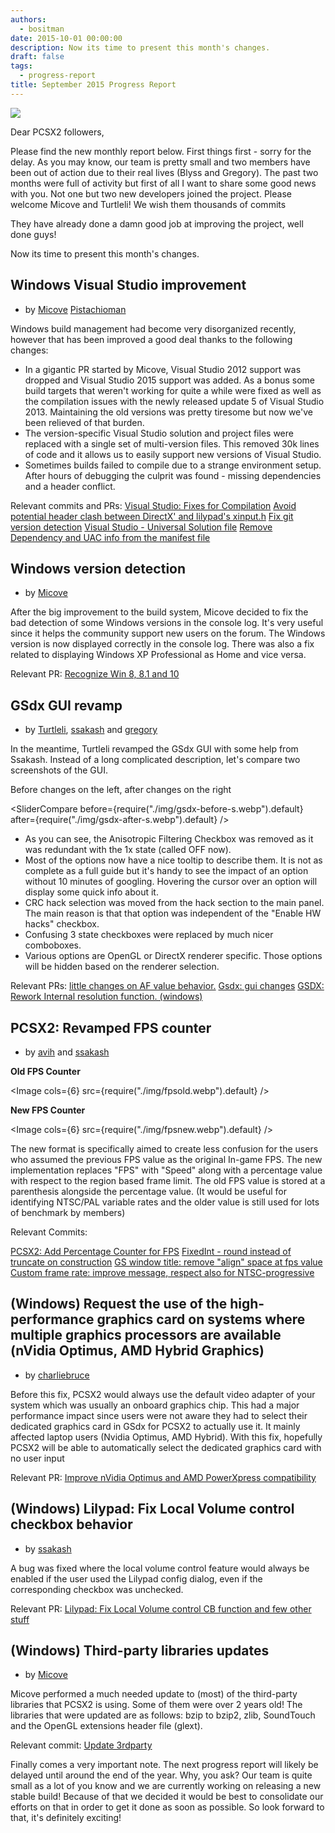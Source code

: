 ```yaml
---
authors:
  - bositman
date: 2015-10-01 00:00:00
description: Now its time to present this month's changes.
draft: false
tags:
  - progress-report
title: September 2015 Progress Report
---
```


<!-- truncate -->

![](./img/progrepsept.jpg)

Dear PCSX2 followers,

Please find the new monthly report below. First things first - sorry for
the delay. As you may know, our team is pretty small and two members
have been out of action due to their real lives (Blyss and Gregory). The
past two months were full of activity but first of all I want to share
some good news with you. Not one but two new developers joined the
project. Please welcome Micove and Turtleli! We wish them thousands of
commits

They have already done a damn good job at improving the project, well
done guys!

Now its time to present this month's changes.

## Windows Visual Studio improvement

- by [Micove](https://github.com/micove) [Pistachioman](https://github.com/Pistachioman)

Windows build management had become very disorganized recently, however
that has been improved a good deal thanks to the following changes:

- In a gigantic PR started by Micove, Visual Studio 2012 support was
  dropped and Visual Studio 2015 support was added. As a bonus some
  build targets that weren't working for quite a while were fixed as
  well as the compilation issues with the newly released update 5 of
  Visual Studio 2013. Maintaining the old versions was pretty tiresome
  but now we've been relieved of that burden.
- The version-specific Visual Studio solution and project files were
  replaced with a single set of multi-version files. This removed 30k
  lines of code and it allows us to easily support new versions of
  Visual Studio.
- Sometimes builds failed to compile due to a strange environment
  setup. After hours of debugging the culprit was found - missing
  dependencies and a header conflict.

Relevant commits and PRs:
[Visual Studio: Fixes for
Compilation](https://github.com/PCSX2/pcsx2/pull/773)
[Avoid potential header clash between DirectX' and lilypad's
xinput.h](https://github.com/PCSX2/pcsx2/pull/786)
[Fix git version detection](https://github.com/PCSX2/pcsx2/pull/817)
[Visual Studio - Universal Solution
file](https://github.com/PCSX2/pcsx2/pull/690)
[Remove Dependency and UAC info from the manifest
file](https://github.com/PCSX2/pcsx2/commit/4a743ac2fbebc28e7b85edb0a4d6c17810445d52)

## Windows version detection

- by [Micove](https://github.com/micove)

After the big improvement to the build system, Micove decided to fix the
bad detection of some Windows versions in the console log. It's very
useful since it helps the community support new users on the forum. The
Windows version is now displayed correctly in the console log. There was
also a fix related to displaying Windows XP Professional as Home and
vice versa.

Relevant PR:
[Recognize Win 8, 8.1 and 10](https://github.com/PCSX2/pcsx2/pull/795)

## GSdx GUI revamp

- by [Turtleli](https://github.com/turtleli), [ssakash](https://github.com/ssakash) and [gregory](https://github.com/gregory38)

In the meantime, Turtleli revamped the GSdx GUI with some help from
Ssakash. Instead of a long complicated description, let's compare two
screenshots of the GUI.

Before changes on the left, after changes on the right

<SliderCompare
  before={require("./img/gsdx-before-s.webp").default}
  after={require("./img/gsdx-after-s.webp").default}
/>

- As you can see, the Anisotropic Filtering Checkbox was removed as it
  was redundant with the 1x state (called OFF now).
- Most of the options now have a nice tooltip to describe them. It is
  not as complete as a full guide but it's handy to see the impact of
  an option without 10 minutes of googling. Hovering the cursor over
  an option will display some quick info about it.
- CRC hack selection was moved from the hack section to the main
  panel. The main reason is that that option was independent of the
  "Enable HW hacks" checkbox.
- Confusing 3 state checkboxes were replaced by much nicer comboboxes.
- Various options are OpenGL or DirectX renderer specific. Those
  options will be hidden based on the renderer selection.

Relevant PRs:
[little changes on AF value
behavior.](https://github.com/PCSX2/pcsx2/pull/754)
[Gsdx: gui changes](https://github.com/PCSX2/pcsx2/pull/791)
[GSDX: Rework Internal resolution function.
(windows)](https://github.com/PCSX2/pcsx2/pull/829/commits)

## PCSX2: Revamped FPS counter

- by [avih](https://github.com/avih) and [ssakash](https://github.com/ssakash)

**Old FPS Counter**

<Image cols={6} src={require("./img/fpsold.webp").default} />

**New FPS Counter**

<Image cols={6} src={require("./img/fpsnew.webp").default} />

The new format is specifically aimed to create less confusion for the
users who assumed the previous FPS value as the original In-game FPS.
The new implementation replaces "FPS" with "Speed" along with a
percentage value with respect to the region based frame limit. The old
FPS value is stored at a parenthesis alongside the percentage value. (It
would be useful for identifying NTSC/PAL variable rates and the older
value is still used for lots of benchmark by members)

Relevant Commits:

[PCSX2: Add Percentage Counter for
FPS](https://github.com/PCSX2/pcsx2/commit/304fc990a1d9ddb93e8f60e4ee365b582439c700)
[FixedInt - round instead of truncate on
construction](https://github.com/PCSX2/pcsx2/commit/d10bbb73f78379270a6a9f09f7c8b871075b89ef)
[GS window title: remove "align" space at fps
value](https://github.com/PCSX2/pcsx2/commit/ece9c7f2d257a56e5e3aa03e6985e2fcec64051e)
[Custom frame rate: improve message, respect also for
NTSC-progressive](https://github.com/PCSX2/pcsx2/commit/a6737b87fdf9214bc4bb544010f4533f5dd77069)

## (Windows) Request the use of the high-performance graphics card on systems where multiple graphics processors are available (nVidia Optimus, AMD Hybrid Graphics)

- by [charliebruce](https://github.com/charliebruce)

Before this fix, PCSX2 would always use the default video adapter of
your system which was usually an onboard graphics chip. This had a major
performance impact since users were not aware they had to select their
dedicated graphics card in GSdx for PCSX2 to actually use it. It mainly
affected laptop users (Nvidia Optimus, AMD Hybrid). With this fix,
hopefully PCSX2 will be able to automatically select the dedicated
graphics card with no user input

Relevant PR:
[Improve nVidia Optimus and AMD PowerXpress
compatibility](https://github.com/PCSX2/pcsx2/pull/767)

## (Windows) Lilypad: Fix Local Volume control checkbox behavior

- by [ssakash](https://github.com/ssakash)

A bug was fixed where the local volume control feature would always be
enabled if the user used the Lilypad config dialog, even if the
corresponding checkbox was unchecked.

Relevant PR:
[Lilypad: Fix Local Volume control CB function and few other
stuff](https://github.com/PCSX2/pcsx2/pull/781)

## (Windows) Third-party libraries updates

- by [Micove](https://github.com/micove)

Micove performed a much needed update to (most) of the third-party
libraries that PCSX2 is using. Some of them were over 2 years old! The
libraries that were updated are as follows: bzip to bzip2, zlib,
SoundTouch and the OpenGL extensions header file (glext).

Relevant commit:
[Update 3rdparty](https://github.com/PCSX2/pcsx2/pull/790)

Finally comes a very important note. The next progress report will
likely be delayed until around the end of the year. Why, you ask? Our
team is quite small as a lot of you know and we are currently working on
releasing a new stable build! Because of that we decided it would be
best to consolidate our efforts on that in order to get it done as soon
as possible. So look forward to that, it's definitely exciting!
